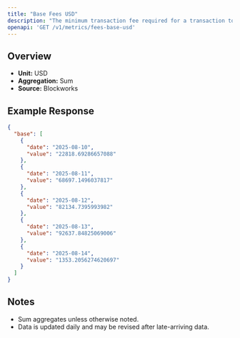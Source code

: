 ```yaml
---
title: "Base Fees USD"
description: "The minimum transaction fee required for a transaction to be included in a block"
openapi: 'GET /v1/metrics/fees-base-usd'
---
```


## Overview

- **Unit:** USD
- **Aggregation:** Sum
- **Source:** Blockworks

## Example Response

```json
{
  "base": [
    {
      "date": "2025-08-10",
      "value": "22818.69286657088"
    },
    {
      "date": "2025-08-11",
      "value": "68697.1496037817"
    },
    {
      "date": "2025-08-12",
      "value": "82134.7395993982"
    },
    {
      "date": "2025-08-13",
      "value": "92637.84825069006"
    },
    {
      "date": "2025-08-14",
      "value": "1353.2056274620697"
    }
  ]
}
```

## Notes
- Sum aggregates unless otherwise noted.
- Data is updated daily and may be revised after late-arriving data.

